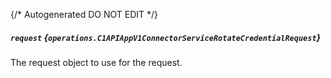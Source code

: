 {/* Autogenerated DO NOT EDIT  */}

##### `request` *{`operations.C1APIAppV1ConnectorServiceRotateCredentialRequest`}*
The request object to use for the request.

<Collapsible openLabel={Labels.showProperties} closeLabel={Labels.hideProperties}>
  <C1APIAppV1ConnectorServiceRotateCredentialRequest />
</Collapsible>


